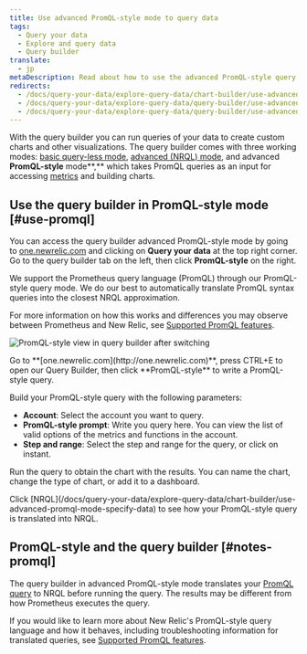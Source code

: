 ```yaml
---
title: Use advanced PromQL-style mode to query data
tags:
  - Query your data
  - Explore and query data
  - Query builder
translate:
  - jp
metaDescription: Read about how to use the advanced PromQL-style query mode to get data and build charts.
redirects:
  - /docs/query-your-data/explore-query-data/chart-builder/use-advanced-promql-mode-specify-data
  - /docs/query-your-data/explore-query-data/query-builder/use-advanced-promql-mode-specify-data
  - /docs/query-your-data/explore-query-data/query-builder/use-advanced-promql-style-mode-specify-data
---
```



With the query builder you can run queries of your data to create custom charts and other visualizations. The query builder comes with three working modes: [basic query-less mode](/docs/chart-builder/use-chart-builder/choose-data/use-basic-mode-specify-data), [advanced (NRQL) mode](/docs/chart-builder/use-chart-builder/choose-data/use-advanced-nrql-mode-specify-data), and advanced **PromQL-style** mode**,** which takes PromQL queries as an input for accessing [metrics](/docs/using-new-relic/data/understand-data/new-relic-data-types#metrics) and building charts.

## Use the query builder in PromQL-style mode [#use-promql]

You can access the query builder advanced PromQL-style mode by going to [one.newrelic.com](https://one.newrelic.com/) and clicking on **Query your data** at the top right corner. Go to the query builder tab on the left, then click **PromQL-style** on the right.

<Callout variant="tip">
  We support the Prometheus query language (PromQL) through our PromQL-style query mode. We do our best to automatically translate PromQL syntax queries into the closest NRQL approximation.

  For more information on how this works and differences you may observe between Prometheus and New Relic, see [Supported PromQL features](/docs/integrations/prometheus-integrations/view-query-data/supported-promql-features).
</Callout>

<img
  title="PromQL mode"
  alt="PromQL-style view in query builder after switching"
  src={promQlAfter}
/>

<figcaption>
  Go to **[one.newrelic.com](http://one.newrelic.com)**, press CTRL+E to open our Query Builder, then click **PromQL-style** to write a PromQL-style query.
</figcaption>

Build your PromQL-style query with the following parameters:

* **Account**: Select the account you want to query.
* **PromQL-style prompt**: Write you query here. You can view the list of valid options of the metrics and functions in the account.
* **Step and range**: Select the step and range for the query, or click on instant.

Run the query to obtain the chart with the results. You can name the chart, change the type of chart, or add it to a dashboard.

<Callout variant="tip">
  Click [NRQL](/docs/query-your-data/explore-query-data/chart-builder/use-advanced-promql-mode-specify-data) to see how your PromQL-style query is translated into NRQL.
</Callout>

## PromQL-style and the query builder [#notes-promql]

The query builder in advanced PromQL-style mode translates your [PromQL query](https://prometheus.io/docs/prometheus/latest/querying/basics/) to NRQL before running the query. The results may be different from how Prometheus executes the query.

If you would like to learn more about New Relic's PromQL-style query language and how it behaves, including troubleshooting information for translated queries, see [Supported PromQL features](/docs/integrations/prometheus-integrations/view-query-data/supported-promql-features).

